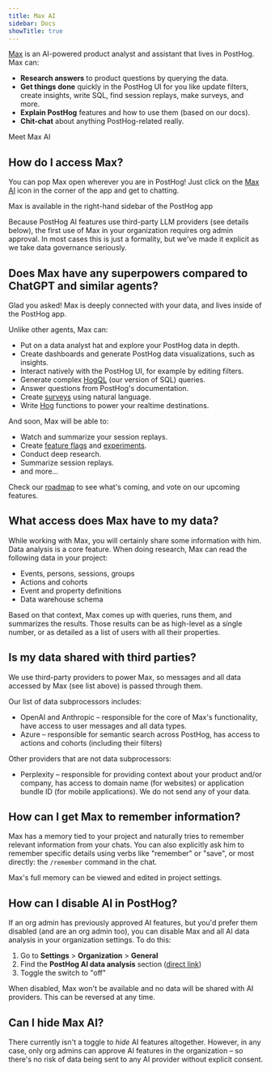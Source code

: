 ```yaml
---
title: Max AI
sidebar: Docs
showTitle: true
---
```



[Max](https://app.posthog.com/#panel=max) is an AI-powered product analyst and assistant that lives in PostHog. Max can:

- **Research answers** to product questions by querying the data.
- **Get things done** quickly in the PostHog UI for you like update filters, create insights, write SQL, find session replays, make surveys, and more.
- **Explain PostHog** features and how to use them (based on our docs).
- **Chit-chat** about anything PostHog-related really.

<ProductVideo
    videoLight="https://res.cloudinary.com/dmukukwp6/video/upload/meet_max_ai_overview_778f4acffb.mp4" 
    alt="Meet Max AI" 
    classes="rounded"
    autoPlay={false}
    muted={false}
    loop={false}
/>

<Caption>
Meet Max AI
</Caption>


## How do I access Max?

You can pop Max open wherever you are in PostHog! Just click on the [Max AI](https://app.posthog.com/#panel=max) icon in the corner of the app and get to chatting.

<ProductScreenshot
    imageLight="https://res.cloudinary.com/dmukukwp6/image/upload/maxai_sidebar_3a91ad81c9.png"
    imageDark="https://res.cloudinary.com/dmukukwp6/image/upload/maxai_sidebar_dark_143f5b4c4c.png"
    alt="Open Max in the right-hand sidebar"
    classes="rounded max-h-[480px]"
    zoom={false}
/>

<Caption>
Max is available in the right-hand sidebar of the PostHog app
</Caption>

<CalloutBox icon="IconInfo" title="Important" type="warning">

Because PostHog AI features use third-party LLM providers (see details below), the first use of Max in your organization requires org admin approval. In most cases this is just a formality, but we've made it explicit as we take data governance seriously.

</CalloutBox>

## Does Max have any superpowers compared to ChatGPT and similar agents?

Glad you asked! Max is deeply connected with your data, and lives inside of the PostHog app.

Unlike other agents, Max can:
- Put on a data analyst hat and explore your PostHog data in depth.
- Create dashboards and generate PostHog data visualizations, such as insights.
- Interact natively with the PostHog UI, for example by editing filters.
- Generate complex [HogQL](/docs/sql) (our version of SQL) queries.
- Answer questions from PostHog's documentation.
- Create [surveys](/docs/surveys/creating-surveys) using natural language.
- Write [Hog](/docs/hog) functions to power your realtime destinations.


And soon, Max will be able to:
- Watch and summarize your session replays.
- Create [feature flags](/docs/feature-flags) and [experiments](/docs/experiments).
- Conduct deep research.
- Summarize session replays.
- and more...

Check our [roadmap](/max#roadmap) to see what's coming, and vote on our upcoming features.

## What access does Max have to my data?

While working with Max, you will certainly share some information with him. Data analysis is a core feature. When doing research, Max can read the following data in your project:

- Events, persons, sessions, groups
- Actions and cohorts
- Event and property definitions
- Data warehouse schema

Based on that context, Max comes up with queries, runs them, and summarizes the results. Those results can be as high-level as a single number, or as detailed as a list of users with all their properties.

## Is my data shared with third parties?

We use third-party providers to power Max, so messages and all data accessed by Max (see list above) is passed through them.

Our list of data subprocessors includes:
- OpenAI and Anthropic – responsible for the core of Max's functionality, have access to user messages and all data types.
- Azure – responsible for semantic search across PostHog, has access to actions and cohorts (including their filters)

Other providers that are not data subprocessors:
- Perplexity – responsible for providing context about your product and/or company, has access to domain name (for websites) or application bundle ID (for mobile applications). We do not send any of your data.

## How can I get Max to remember information?

Max has a memory tied to your project and naturally tries to remember relevant information from your chats. You can also explicitly ask him to remember specific details using verbs like "remember" or "save", or most directly: the `/remember` command in the chat.

Max's full memory can be viewed and edited in project settings.

## How can I disable AI in PostHog?

If an org admin has previously approved AI features, but you'd prefer them disabled (and are an org admin too), you can disable Max and all AI data analysis in your organization settings. To do this:

1. Go to **Settings** > **Organization** > **General**
2. Find the **PostHog AI data analysis** section ([direct link](http://app.posthog.com/settings/organization-details#organization-ai-consent))
3. Toggle the switch to "off"

When disabled, Max won't be available and no data will be shared with AI providers. This can be reversed at any time.

## Can I hide Max AI?

There currently isn't a toggle to _hide_ AI features altogether. However, in any case, only org admins can approve AI features in the organization – so there's no risk of data being sent to any AI provider without explicit consent.
